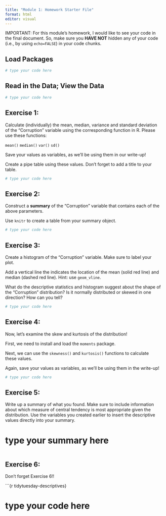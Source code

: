 ```yaml
---
title: "Module 1: Homework Starter File"
format: html
editor: visual
---
```


IMPORTANT: For this module's homework, I would like to see your code in the final document. So, make sure you **HAVE NOT** hidden any of your code (i.e., by using `echo=FALSE`) in your code chunks.

## Load Packages

```r

# type your code here


```

## Read in the Data; View the Data

```r

# type your code here

```

## Exercise 1:

Calculate (individually) the mean, median, variance and standard deviation of the "Corruption" variable using the corresponding function in R. Please use these functions:

`mean()` `median()` `var()` `sd()`

Save your values as variables, as we'll be using them in our write-up!

Create a pipe table using these values. Don't forget to add a title to your table.

```r

# type your code here

```

## Exercise 2:

Construct a **summary** of the "Corruption" variable that contains each of the above parameters.

Use `knitr` to create a table from your summary object.

```r

# type your code here

```

## Exercise 3:

Create a histogram of the "Corruption" variable. Make sure to label your plot.

Add a vertical line the indicates the location of the mean (solid red line) and median (dashed red line). Hint: use `geom_vline`.

What do the descriptive statistics and histogram suggest about the shape of the "Corruption" distribution? Is it normally distributed or skewed in one direction? How can you tell?

```r

# type your code here

```

## Exercise 4:

Now, let's examine the skew and kurtosis of the distribution!

First, we need to install and load the `moments` package.

Next, we can use the `skewness()` and `kurtosis()` functions to calculate these values.

Again, save your values as variables, as we'll be using them in the write-up!

```r

# type your code here

```

## Exercise 5:

Write up a summary of what you found. Make sure to include information about which measure of central tendency is most appropriate given the distribution. Use the variables you created earlier to insert the descriptive values directly into your summary.

# type your summary here

```r
```

## Exercise 6:

Don't forget Exercise 6!!

\`\`\`{r tidytuesday-descriptives}

# type your code here
